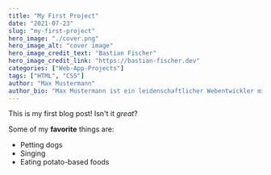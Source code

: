---
title: "My First Project"
date: "2021-07-23"
slug: "my-first-project"
hero_image: "./cover.png"
hero_image_alt: "cover image"
hero_image_credit_text: "Bastian Fischer"
hero_image_credit_link: "https://bastian-fischer.dev"
categories: ["Web-App-Projects"]
tags: ["HTML", "CSS"]
author: "Max Mustermann"
author_bio: "Max Mustermann ist ein leidenschaftlicher Webentwickler mit mehr als 10 Jahren Erfahrung."
---

This is my first blog post! Isn't it *great*?

Some of my **favorite** things are:

* Petting dogs
* Singing
* Eating potato-based foods